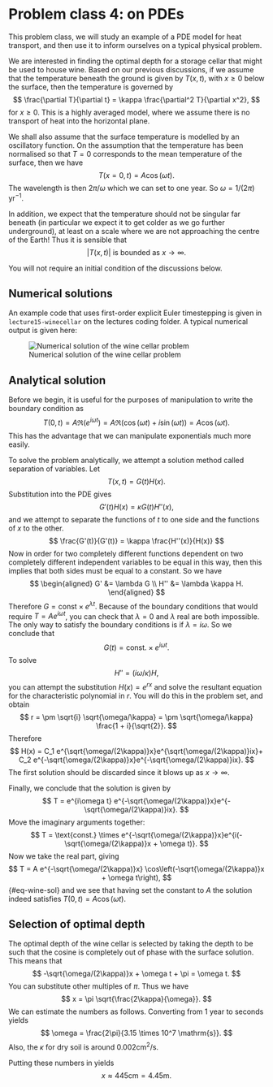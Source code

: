# Problem class 4: on PDEs {#sec-pclass-pde}

This problem class, we will study an example of a PDE model for heat transport, and then use it to inform ourselves on a typical physical problem. 

We are interested in finding the optimal depth for a storage cellar that might be used to house wine. Based on our previous discussions, if we assume that the temperature beneath the ground is given by $T(x, t)$, with $x \geq 0$ below the surface, then the temperature is governed by 
$$
\frac{\partial T}{\partial t} = \kappa \frac{\partial^2 T}{\partial x^2}, 
$$ 
for $x \geq 0$. This is a highly averaged model, where we assume there is no transport of heat into the horizontal plane. 

We shall also assume that the surface temperature is modelled by an oscillatory function. On the assumption that the temperature has been normalised so that $T = 0$ corresponds to the mean temperature of the surface, then we have 
$$
T(x = 0, t) = A \cos(\omega t).
$$ 
The wavelength is then $2\pi/\omega$ which we can set to one year. So $\omega = 1/(2\pi) \text{ yr}^{-1}$. 

In addition, we expect that the temperature should not be singular far beneath (in particular we expect it to get colder as we go further underground), at least on a scale where we are not approaching the centre of the Earth! Thus it is sensible that 
$$
|T(x, t)| \text{ is bounded as $x \to \infty$}.
$$ 

You will not require an initial condition of the discussions below. 

## Numerical solutions

An example code that uses first-order explicit Euler timestepping is given in `lecture15-winecellar` on the lectures coding folder. A typical numerical output is given here: 

![Numerical solution of the wine cellar problem](figures/winecellar.png)

## Analytical solution 

Before we begin, it is useful for the purposes of manipulation to write the boundary condition as 
$$
T(0, t) = A \Re (e^{i\omega t}) = A\Re(\cos (\omega t) + i \sin(\omega t)) = A\cos(\omega t).
$$ 
This has the advantage that we can manipulate exponentials much more easily. 

To solve the problem analytically, we attempt a solution method called separation of variables. Let 
$$
T(x, t) = G(t) H(x). 
$$ 
Substitution into the PDE gives 
$$
G'(t) H(x) = \kappa G(t) H''(x),
$$ 
and we attempt to separate the functions of $t$ to one side and the functions of $x$ to the other. 
$$
\frac{G'(t)}{G'(t)} = \kappa \frac{H''(x)}{H(x)} 
$$ 
Now in order for two completely different functions dependent on two completely different independent variables to be equal in this way, then this implies that both sides must be equal to a constant. So we have 
$$
\begin{aligned}
G' &= \lambda G \\
H''  &= \lambda \kappa H.
\end{aligned}
$$ 
Therefore $G = \mathrm{const} \times e^{\lambda t}$. Because of the boundary conditions that would require $T = A e^{i\omega t}$, you can check that $\lambda = 0$ and $\lambda$ real are both impossible. The only way to satisfy the boundary conditions is if $\lambda = i\omega$. So we conclude that 
$$
G(t) = \mathrm{const.} \times e^{i\omega t}. 
$$ 
To solve 
$$
H'' = (i\omega/\kappa) H, 
$$ 
you can attempt the substitution $H(x) = e^{rx}$ and solve the resultant equation for the characteristic polynomial in $r$. You will do this in the problem set, and obtain 
$$
r = \pm \sqrt{i} \sqrt{\omega/\kappa} = \pm \sqrt{\omega/\kappa} \frac{1 + i}{\sqrt{2}}.
$$ 
Therefore 
$$
H(x) = C_1 e^{\sqrt{\omega/(2\kappa)}x}e^{\sqrt{\omega/(2\kappa)}ix}+ C_2 e^{-\sqrt{\omega/(2\kappa)}x}e^{-\sqrt{\omega/(2\kappa)}ix}.
$$
The first solution should be discarded since it blows up as $x \to \infty$. 

Finally, we conclude that the solution is given by 
$$
T = e^{i\omega t} e^{-\sqrt{\omega/(2\kappa)}x}e^{-\sqrt{\omega/(2\kappa)}ix}.
$$ 
Move the imaginary arguments together: 
$$
T = \text{const.} \times  e^{-\sqrt{\omega/(2\kappa)}x}e^{i(-\sqrt{\omega/(2\kappa)}x + \omega t)}.
$$ 
Now we take the real part, giving 
$$
T = A e^{-\sqrt{\omega/(2\kappa)}x} \cos\left(-\sqrt{\omega/(2\kappa)}x + \omega t\right), 
$$ {#eq-wine-sol}
and we see that having set the constant to $A$ the solution indeed satisfies $T(0, t) = A\cos(\omega t)$. 

## Selection of optimal depth 

The optimal depth of the wine cellar is selected by taking the depth to be such that the cosine is completely out of phase with the surface solution. This means that 
$$
-\sqrt{\omega/(2\kappa)}x + \omega t + \pi = \omega t.
$$
You can substitute other multiples of $\pi$. Thus we have 
$$
x = \pi \sqrt{\frac{2\kappa}{\omega}}. 
$$ 
We can estimate the numbers as follows. Converting from 1 year to seconds yields 
$$
\omega = \frac{2\pi}{3.15 \times 10^7 \mathrm{s}}.
$$ 
Also, the $\kappa$ for dry soil is around $0.002 \mathrm{cm}^2/\mathrm{s}$. 

Putting these numbers in yields 
$$
x \approx 445 \mathrm{cm} = 4.45 \mathrm{m}. 
$$ 

